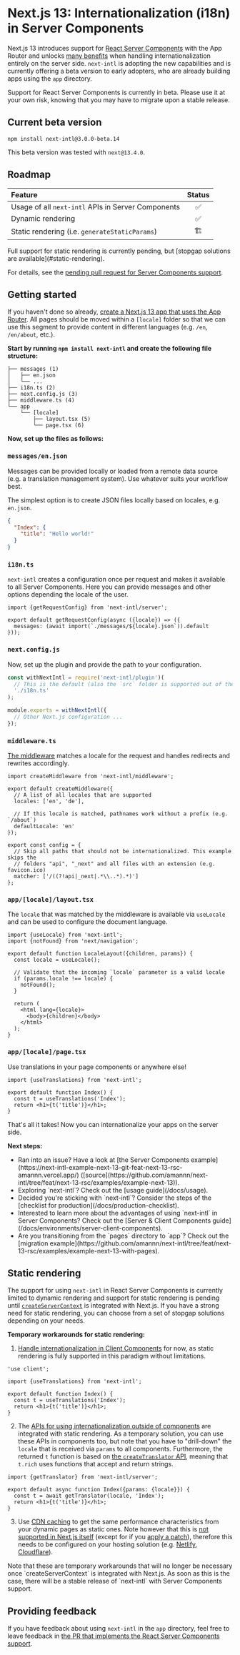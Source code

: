 
# Next.js 13: Internationalization (i18n) in Server Components

Next.js 13 introduces support for [React Server Components](https://nextjs.org/docs/getting-started/react-essentials) with the App Router and unlocks [many benefits](/docs/environments/server-client-components) when handling internationalization entirely on the server side. `next-intl` is adopting the new capabilities and is currently offering a beta version to early adopters, who are already building apps using the `app` directory.

<Callout type="warning">
  Support for React Server Components is currently in beta. Please use it at
  your own risk, knowing that you may have to migrate upon a stable release.
</Callout>

## Current beta version

```
npm install next-intl@3.0.0-beta.14
```

This beta version was tested with `next@13.4.0`.

## Roadmap

| Feature                                            | Status |
| :------------------------------------------------- | :----: |
| Usage of all `next-intl` APIs in Server Components |   ✅   |
| Dynamic rendering                                  |   ✅   |
| Static rendering (i.e. `generateStaticParams`)     |   🏗️   |

<Callout emoji="🏗️">
  Full support for static rendering is currently pending, but [stopgap solutions
  are available](#static-rendering).
</Callout>

For details, see the [pending pull request for Server Components support](https://github.com/amannn/next-intl/pull/149).

## Getting started

If you haven't done so already, [create a Next.js 13 app that uses the App Router](https://nextjs.org/docs/getting-started/installation). All pages should be moved within a `[locale]` folder so that we can use this segment to provide content in different languages (e.g. `/en`, `/en/about`, etc.).

**Start by running `npm install next-intl` and create the following file structure:**

```
├── messages (1)
│   ├── en.json
│   └── ...
├── i18n.ts (2)
├── next.config.js (3)
├── middleware.ts (4)
└── app
    └── [locale]
        ├── layout.tsx (5)
        └── page.tsx (6)
```

**Now, set up the files as follows:**

<Steps>

### `messages/en.json`

Messages can be provided locally or loaded from a remote data source (e.g. a translation management system). Use whatever suits your workflow best.

The simplest option is to create JSON files locally based on locales, e.g. `en.json`.

```json filename="messages/en.json"
{
  "Index": {
    "title": "Hello world!"
  }
}
```

### `i18n.ts`

`next-intl` creates a configuration once per request and makes it available to all Server Components. Here you can provide messages and other options depending the locale of the user.

```tsx filename="i18n.ts"
import {getRequestConfig} from 'next-intl/server';

export default getRequestConfig(async ({locale}) => ({
  messages: (await import(`./messages/${locale}.json`)).default
}));
```

### `next.config.js`

Now, set up the plugin and provide the path to your configuration.

```js filename="next.config.js"
const withNextIntl = require('next-intl/plugin')(
  // This is the default (also the `src` folder is supported out of the box)
  './i18n.ts'
);

module.exports = withNextIntl({
  // Other Next.js configuration ...
});
```

### `middleware.ts`

[The middleware](/docs/routing/middleware) matches a locale for the request and handles redirects and rewrites accordingly.

```tsx filename="middleware.ts"
import createMiddleware from 'next-intl/middleware';

export default createMiddleware({
  // A list of all locales that are supported
  locales: ['en', 'de'],

  // If this locale is matched, pathnames work without a prefix (e.g. `/about`)
  defaultLocale: 'en'
});

export const config = {
  // Skip all paths that should not be internationalized. This example skips the
  // folders "api", "_next" and all files with an extension (e.g. favicon.ico)
  matcher: ['/((?!api|_next|.*\\..*).*)']
};
```

### `app/[locale]/layout.tsx`

The `locale` that was matched by the middleware is available via `useLocale` and can be used to configure the document language.

```tsx filename="app/[locale]/layout.tsx"
import {useLocale} from 'next-intl';
import {notFound} from 'next/navigation';

export default function LocaleLayout({children, params}) {
  const locale = useLocale();

  // Validate that the incoming `locale` parameter is a valid locale
  if (params.locale !== locale) {
    notFound();
  }

  return (
    <html lang={locale}>
      <body>{children}</body>
    </html>
  );
}
```

### `app/[locale]/page.tsx`

Use translations in your page components or anywhere else!

```tsx filename="app/[locale]/page.tsx"
import {useTranslations} from 'next-intl';

export default function Index() {
  const t = useTranslations('Index');
  return <h1>{t('title')}</h1>;
}
```

</Steps>

That's all it takes! Now you can internationalize your apps on the server side.

<Callout>

**Next steps:**

<ul className="ml-4 list-disc">
  <li>
    Ran into an issue? Have a look at [the Server Components
    example](https://next-intl-example-next-13-git-feat-next-13-rsc-amannn.vercel.app/)
    ([source](https://github.com/amannn/next-intl/tree/feat/next-13-rsc/examples/example-next-13)).
  </li>
  <li>Exploring `next-intl`? Check out the [usage guide](/docs/usage).</li>
  <li>
    Decided you're sticking with `next-intl`? Consider the steps of the
    [checklist for production](/docs/production-checklist).
  </li>
  <li>
    Interested to learn more about the advantages of using `next-intl` in Server
    Components? Check out the [Server & Client Components
    guide](/docs/environments/server-client-components).
  </li>
  <li>
    Are you transitioning from the `pages` directory to `app`? Check out the
    [migration
    example](https://github.com/amannn/next-intl/tree/feat/next-13-rsc/examples/example-next-13-with-pages).
  </li>
</ul>

</Callout>

## Static rendering

The support for using `next-intl` in React Server Components is currently limited to dynamic rendering and support for static rendering is pending until [`createServerContext`](https://react.dev/blog/2023/05/03/react-canaries#announcing-breaking-changes-and-new-features-early) is integrated with Next.js. If you have a strong need for static rendering, you can choose from a set of stopgap solutions depending on your needs.

**Temporary workarounds for static rendering:**

1. [Handle internationalization in Client Components](/docs/getting-started/app-router-client-components) for now, as static rendering is fully supported in this paradigm without limitations.

```tsx filename="app/[locale]/page.tsx"
'use client';

import {useTranslations} from 'next-intl';

export default function Index() {
  const t = useTranslations('Index');
  return <h1>{t('title')}</h1>;
}
```

2. The [APIs for using internationalization outside of components](/docs/environments/metadata-route-handlers) are integrated with static rendering. As a temporary solution, you can use these APIs in components too, but note that you have to "drill-down" the `locale` that is received via `params` to all components. Furthermore, the returned `t` function is based on [the `createTranslator` API](/docs/environments/core-library), meaning that `t.rich` uses functions that accept and return strings.

```tsx filename="app/[locale]/page.tsx"
import {getTranslator} from 'next-intl/server';

export default async function Index({params: {locale}}) {
  const t = await getTranslator(locale, 'Index');
  return <h1>{t('title')}</h1>;
}
```

3. Use [CDN caching](https://www.youtube.com/watch?v=bfLFHp7Sbkg) to get the same performance characteristics from your dynamic pages as static ones. Note however that this is [not supported in Next.js itself](https://github.com/vercel/next.js/issues/22319) (except for if you [apply a patch](https://github.com/vercel/next.js/issues/22319#issuecomment-1565268095)), therefore this needs to be configured on your hosting solution (e.g. [Netlify](https://docs.netlify.com/routing/headers/#syntax-for-the-netlify-configuration-file), [Cloudflare](https://blog.cloudflare.com/transform-http-response-headers/)).

<Callout>
  Note that these are temporary workarounds that will no longer be necessary
  once `createServerContext` is integrated with Next.js. As soon as this is the
  case, there will be a stable release of `next-intl` with Server Components
  support.
</Callout>

## Providing feedback

If you have feedback about using `next-intl` in the `app` directory, feel free to leave feedback in [the PR that implements the React Server Components support](https://github.com/amannn/next-intl/pull/149).
